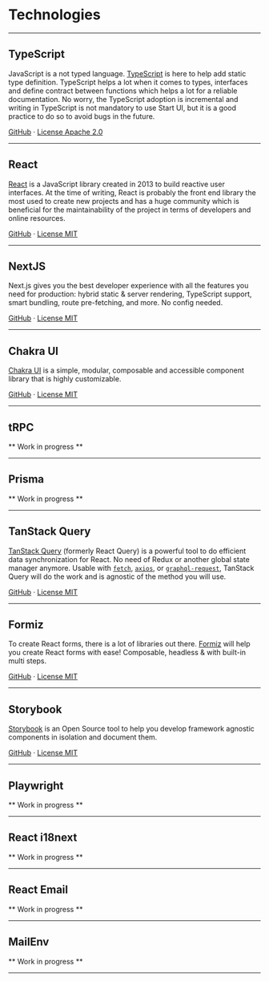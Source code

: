 # Technologies

---

## TypeScript

JavaScript is a not typed language. [TypeScript](https://www.typescriptlang.org/)
is here to help add static type definition. TypeScript helps a lot when it comes
to types, interfaces and define contract between functions which helps a lot for
a reliable documentation. No worry, the TypeScript adoption is incremental and
writing in TypeScript is not mandatory to use Start UI, but it is a good
practice to do so to avoid bugs in the future.

[GitHub](https://github.com/microsoft/TypeScript) · [License Apache 2.0](https://github.com/microsoft/TypeScript/blob/master/LICENSE.txt)

---

## React

[React](https://reactjs.org/) is a JavaScript library created in 2013 to build
reactive user interfaces. At the time of writing, React is probably the front
end library the most used to create new projects and has a huge community which
is beneficial for the maintainability of the project in terms of developers and
online resources.

[GitHub](https://github.com/facebook/react) · [License MIT](https://github.com/facebook/react/blob/master/LICENSE)

---

## NextJS

Next.js gives you the best developer experience with all the features you need
for production: hybrid static & server rendering, TypeScript support, smart
bundling, route pre-fetching, and more. No config needed.

[GitHub](https://github.com/vercel/next.js) · [License MIT](https://github.com/vercel/next.js/blob/canary/license.md)

---

## Chakra UI

[Chakra UI](https://chakra-ui.com/) is a simple, modular, composable and
accessible component library that is highly customizable.

[GitHub](https://github.com/chakra-ui/chakra-ui/) · [License MIT](https://github.com/chakra-ui/chakra-ui/blob/main/LICENSE)

---

## tRPC

** Work in progress **

---

## Prisma

** Work in progress **

---

## TanStack Query

[TanStack Query](https://tanstack.com/query) (formerly React Query) is a powerful tool
to do efficient data synchronization for React. No need of Redux
or another global state manager anymore. Usable with [`fetch`](https://developer.mozilla.org/en-US/docs/Web/API/Fetch_API),
[`axios`](https://github.com/axios/axios), or [`graphql-request`](https://github.com/prisma-labs/graphql-request),
TanStack Query will do the work and is agnostic of the method you will use.

[GitHub](https://github.com/TanStack/query) · [License MIT](https://github.com/TanStack/query/blob/master/LICENSE)

---

## Formiz

To create React forms, there is a lot of libraries out there.
[Formiz](https://formiz-react.com/) will help you create React forms with ease!
Composable, headless & with built-in multi steps.

[GitHub](https://github.com/ivan-dalmet/formiz) · [License MIT](https://github.com/ivan-dalmet/formiz/blob/master/LICENSE)

---

## Storybook

[Storybook](https://storybook.js.org/) is an Open Source tool to help you
develop framework agnostic components in isolation and document them.

[GitHub](https://github.com/storybookjs/storybook) · [License MIT](https://github.com/storybookjs/storybook/blob/next/LICENSE)

---

## Playwright

** Work in progress **

---

## React i18next

** Work in progress **

---

## React Email

** Work in progress **

---

## MailEnv

** Work in progress **

---
